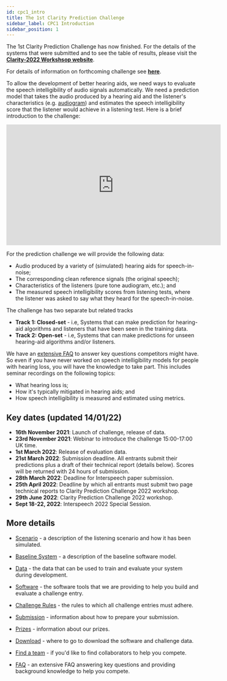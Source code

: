 ```yaml
---
id: cpc1_intro
title: The 1st Clarity Prediction Challenge
sidebar_label: CPC1 Introduction
sidebar_position: 1
---
```



<Admonition type="info">
The 1st Clarity Prediction Challenge has now finished. For the details of the systems that were submitted and to see the table of results, please visit the <b><a href="https://claritychallenge.org/clarity2022-workshop/">Clarity-2022 Workshsop website</a></b>.

For details of information on forthcoming challenge see <b><a href="https://claritychallenge.org/timeline">here</a></b>.
</Admonition>

To allow the development of better hearing aids, we need ways to evaluate the speech intelligibility of audio signals automatically. We need a prediction model that takes the audio produced by a hearing aid and the listener's characteristics (e.g. [audiogram](https://www.hear-it.org/Audiogram-)) and estimates the speech intelligibility score that the listener would achieve in a listening test. Here is a brief introduction to the challenge:

<iframe width="560" height="315" src="https://www.youtube.com/embed/9DY2VOeRU0s" title="YouTube video player" frameborder="0" allow="accelerometer; autoplay; clipboard-write; encrypted-media; gyroscope; picture-in-picture" allowfullscreen></iframe>

For the prediction challenge we will provide the following data:

- Audio produced by a variety of (simulated) hearing aids for speech-in-noise;
- The corresponding clean reference signals (the original speech);
- Characteristics of the listeners (pure tone audiogram, etc.); and
- The measured speech intelligibility scores from listening tests, where the listener was asked to say what they heard for the speech-in-noise.

The challenge has two separate but related tracks

- <b>Track 1: Closed-set</b> - i.e, Systems that can make prediction for hearing-aid algorithms and listeners that have been seen in the training data.
- <b>Track 2: Open-set</b> - i.e, Systems that can make predictions for unseen hearing-aid algorithms and/or listeners.

We have an [extensive FAQ](./taking_part/cpc1_faq) to answer key questions competitors might have. So even if you have never worked on speech intelligibility models for people with hearing loss, you will have the knowledge to take part. This includes seminar recordings on the following topics:

- What hearing loss is;
- How it's typically mitigated in hearing aids; and
- How speech intelligibility is measured and estimated using metrics.

## Key dates (updated 14/01/22)

- **16th November 2021**: Launch of challenge, release of data.
- **23rd November 2021**: Webinar to introduce the challenge 15:00-17:00 UK time.
- **1st March 2022**: Release of evaluation data.
- **21st March 2022**: Submission deadline. All entrants submit their predictions plus a draft of their technical report (details below). Scores will be returned with 24 hours of submission.
- **28th March 2022**: Deadline for Interspeech paper submission.
- **25th April 2022**: Deadline by which all entrants must submit two page technical reports to Clarity Prediction Challenge 2022 workshop.
- **29th June 2022**: Clarity Prediction Challenge 2022 workshop.
- **Sept 18-22, 2022**: Interspeech 2022 Special Session.

## More details

- [Scenario](./data/cpc1_scenario) - a description of the listening scenario and how it has been simulated.
  
- [Baseline System](./software/cpc1_baseline) - a description of the baseline software model.
  
- [Data](./data/cpc1_data) - the data that can be used to train and evaluate your system during development.
  
- [Software](./software/cpc1_software) - the software tools that we are providing to help you build and evaluate a challenge entry.

- [Challenge Rules](./taking_part/cpc1_rules) - the rules to which all challenge entries must adhere.
  
- [Submission](./taking_part/cpc1_submission) - information about how to prepare your submission.

- [Prizes](./taking_part/cpc1_prizes) - information about our prizes.

- [Download](./cpc1_download) - where to go to download the software and challenge data.

- [Find a team](../cec2/taking_part/cec2_find_a_team) - if you'd like to find collaborators to help you compete.

- [FAQ](./taking_part/cpc1_faq) - an extensive FAQ answering key questions and providing background knowledge to help you compete.
